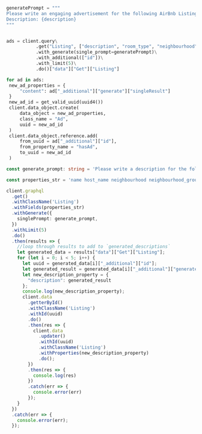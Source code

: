 
<Tabs className="code" groupId="languages">
<TabItem value="py" label="Python">

```python
generatePrompt = """
Please write an engaging advertisement for the following AirBnb Listing:
Description: {description}
"""


ads = client.query\
           .get("Listing", ["description", "room_type", "neighbourhood"])\
           .with_generate(single_prompt=generatePrompt)\
           .with_additional(["id"])\
           .with_limit(5)\
           .do()["data"]["Get"]["Listing"]

for ad in ads:
 new_ad_properties = {
     "content": ad["_additional"]["generate"]["singleResult"]
 }
 new_ad_id = get_valid_uuid(uuid4())
 client.data_object.create(
     data_object = new_ad_properties,
     class_name = "Ad",
     uuid = new_ad_id
 )
 client.data_object.reference.add(
     from_uuid = ad["_additional"]["id"],
     from_property_name = "hasAd",
     to_uuid = new_ad_id
 )
```

</TabItem>

<TabItem value="ts" label="TypeScript">

```ts
const generate_prompt: string = 'Please write a description for the following AirBnB Listing in English. NAME: {name} HOST_NAME {host_name} NEIGHBOURHOOD {neighbourhood} NEIGHBOURHOOD_GROUP {neighbourhood_group} PRICE {price}. Please do not make up any information about the property in your description.';

const properties_str = 'name host_name neighbourhood neighbourhood_group price _additional{ id }';

client.graphql
  .get()
  .withClassName('Listing')
  .withFields(properties_str)
  .withGenerate({
    singlePrompt: generate_prompt,
  })
  .withLimit(5)
  .do()
  .then(results => {
    //loop through results to add to `generated_descriptions`
    let generated_data = results["data"]["Get"]["Listing"];
    for (let i = 0; i < 5; i++) {
      let uuid = generated_data[i]["_additional"]["id"];
      let generated_result = generated_data[i]["_additional"]["generate"]["singleResult"];
      let new_description_property = {
        "description": generated_result
      };
      console.log(new_description_property);
      client.data
        .getterById()
        .withClassName('Listing')
        .withId(uuid)
        .do()
        .then(res => {
          client.data
            .updater()
            .withId(uuid)
            .withClassName('Listing')
            .withProperties(new_description_property)
            .do();
        })
        .then(res => {
          console.log(res)
        })
        .catch(err => {
          console.error(err)
        });
    }
  })
  .catch(err => {
    console.error(err);
  });
```

</TabItem>
</Tabs>
